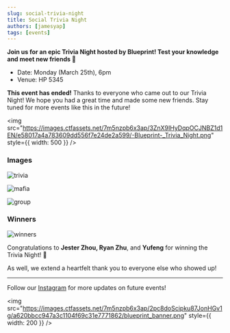 ```yaml
---
slug: social-trivia-night
title: Social Trivia Night
authors: [jamesyap]
tags: [events]
---
```


**Join us for an epic Trivia Night hosted by Blueprint! Test your knowledge and meet new friends 🙌**

- Date: Monday (March 25th), 6pm
- Venue: HP 5345

<!--truncate-->

**This event has ended!** Thanks to everyone who came out to our Trivia Night! We hope you had a great time and made some new friends. Stay tuned for more events like this in the future!

<img src="https://images.ctfassets.net/7m5nzpb6x3ap/3ZnX9IHyDqpOCJNBZ1d1EN/e58017a4a783609dd556f7e24de2a599/-Blueprint-_Trivia_Night.png" style={{ width: 500 }} />

### Images

![trivia](./trivia.png)

![mafia](./mafia.jpg)

![group](./group.png)

### Winners

![winners](./winners.png)

Congratulations to **Jester Zhou, Ryan Zhu**, and **Yufeng** for winning the Trivia Night! 🎉

As well, we extend a heartfelt thank you to everyone else who showed up!

---

Follow our [Instagram](https://linktr.ee/cublueprint) for more updates on future events!

<img src="https://images.ctfassets.net/7m5nzpb6x3ap/2pc8doScipku87JonHGv1g/a620bbcc947a3c1104f69c31e7771862/blueprint_banner.png" style={{ width: 200 }} />
